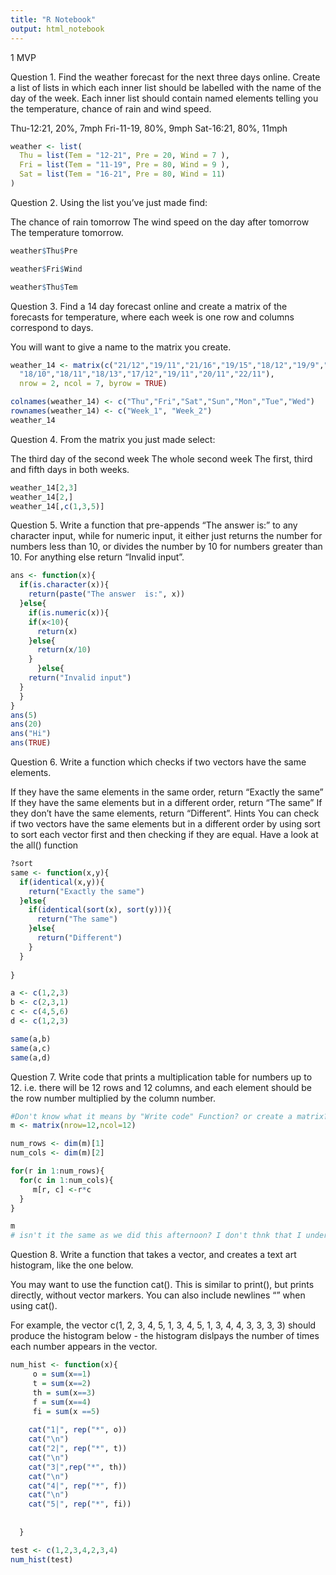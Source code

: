 ```yaml
---
title: "R Notebook"
output: html_notebook
---
```


1 MVP


Question 1.
Find the weather forecast for the next three days online. Create a list of lists in which each inner list should be labelled with the name of the day of the week. Each inner list should contain named elements telling you the temperature, chance of rain and wind speed.

Thu-12:21, 20%, 7mph
Fri-11-19, 80%, 9mph
Sat-16:21, 80%, 11mph

```r
weather <- list(
  Thu = list(Tem = "12-21", Pre = 20, Wind = 7 ),
  Fri = list(Tem = "11-19", Pre = 80, Wind = 9 ),
  Sat = list(Tem = "16-21", Pre = 80, Wind = 11)
)
```


Question 2.
Using the list you’ve just made find:

The chance of rain tomorrow
The wind speed on the day after tomorrow
The temperature tomorrow.
```r
weather$Thu$Pre

weather$Fri$Wind

weather$Thu$Tem
```


Question 3.
Find a 14 day forecast online and create a matrix of the forecasts for temperature, where each week is one row and columns correspond to days.

You will want to give a name to the matrix you create.
```r
weather_14 <- matrix(c("21/12","19/11","21/16","19/15","18/12","19/9","17/8",
  "18/10","18/11","18/13","17/12","19/11","20/11","22/11"),
  nrow = 2, ncol = 7, byrow = TRUE)

colnames(weather_14) <- c("Thu","Fri","Sat","Sun","Mon","Tue","Wed")
rownames(weather_14) <- c("Week_1", "Week_2")
weather_14
```



Question 4.
From the matrix you just made select:

The third day of the second week
The whole second week
The first, third and fifth days in both weeks.
```r
weather_14[2,3]
weather_14[2,]
weather_14[,c(1,3,5)]
```


Question 5.
Write a function that pre-appends “The answer is:” to any character input, while for numeric input, it either just returns the number for numbers less than 10, or divides the number by 10 for numbers greater than 10. For anything else return “Invalid input”.

```r
ans <- function(x){
  if(is.character(x)){
    return(paste("The answer  is:", x))
  }else{
    if(is.numeric(x)){
    if(x<10){
      return(x)
    }else{
      return(x/10)
    }
      }else{
    return("Invalid input")
  }
  }
}
ans(5)
ans(20)
ans("Hi")
ans(TRUE)
```


Question 6.
Write a function which checks if two vectors have the same elements.

If they have the same elements in the same order, return “Exactly the same”
If they have the same elements but in a different order, return “The same”
If they don’t have the same elements, return “Different”.
Hints
You can check if two vectors have the same elements but in a different order by using sort to sort each vector first and then checking if they are equal.
Have a look at the all() function

```r
?sort
same <- function(x,y){
  if(identical(x,y)){
    return("Exactly the same")
  }else{
    if(identical(sort(x), sort(y))){
      return("The same")
    }else{
      return("Different")
    }
  }
    
}

a <- c(1,2,3)
b <- c(2,3,1)
c <- c(4,5,6)
d <- c(1,2,3)

same(a,b)
same(a,c)
same(a,d)
```



Question 7.
Write code that prints a multiplication table for numbers up to 12. i.e. there will be 12 rows and 12 columns, and each element should be the row number multiplied by the column number.
```r
#Don't know what it means by "Write code" Function? or create a matrix?
m <- matrix(nrow=12,ncol=12)

num_rows <- dim(m)[1]
num_cols <- dim(m)[2]

for(r in 1:num_rows){  
  for(c in 1:num_cols){ 
     m[r, c] <-r*c
  }
}

m
# isn't it the same as we did this afternoon? I don't thnk that I understand this question 
```




Question 8.
Write a function that takes a vector, and creates a text art histogram, like the one below.

You may want to use the function cat(). This is similar to print(), but prints directly, without vector markers. You can also include newlines "\n" when using cat().

For example, the vector c(1, 2, 3, 4, 5, 1, 3, 4, 5, 1, 3, 4, 4, 3, 3, 3, 3) should produce the histogram below - the histogram dislpays the number of times each number appears in the vector.

```r
num_hist <- function(x){
     o = sum(x==1)
     t = sum(x==2)
     th = sum(x==3)
     f = sum(x==4)
     fi = sum(x ==5)
    
    cat("1|", rep("*", o))
    cat("\n")
    cat("2|", rep("*", t))
    cat("\n")
    cat("3|",rep("*", th))
    cat("\n")
    cat("4|", rep("*", f))
    cat("\n")
    cat("5|", rep("*", fi))
    
    
  }
```

```r
test <- c(1,2,3,4,2,3,4)
num_hist(test)
```

